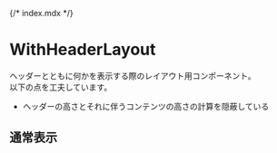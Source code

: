 {/* index.mdx */}


<Meta of={Stories} />

# WithHeaderLayout

ヘッダーとともに何かを表示する際のレイアウト用コンポーネント。 <br />
以下の点を工夫しています。

- ヘッダーの高さとそれに伴うコンテンツの高さの計算を隠蔽している

## 通常表示

<Canvas of={Stories.Default} />

